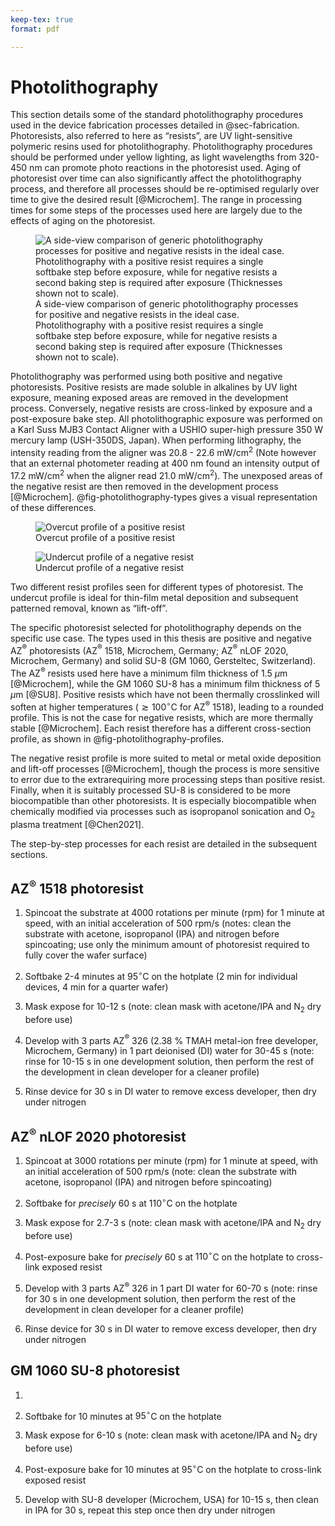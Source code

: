 ```yaml
---
keep-tex: true
format: pdf

---
```


# Photolithography {#sec-photolithography}

This section details some of the standard photolithography procedures used in the device fabrication processes detailed in @sec-fabrication. Photoresists, also referred to here as "resists", are UV light-sensitive polymeric resins used for photolithography. Photolithography procedures should be performed under yellow lighting, as light wavelengths from 320-450 nm can promote photo reactions in the photoresist used. Aging of photoresist over time can also significantly affect the photolithography process, and therefore all processes should be re-optimised regularly over time to give the desired result [@Microchem]. The range in processing times for some steps of the processes used here are largely due to the effects of aging on the photoresist. 

![A side-view comparison of generic photolithography processes for positive and negative resists in the ideal case. Photolithography with a positive resist requires a single softbake step before exposure, while for negative resists a second baking step is required after exposure (Thicknesses shown not to scale).](figures/app1/positive-negative-photolithography.png){#fig-photolithography-types}

Photolithography was performed using both positive and negative photoresists. Positive resists are made soluble in alkalines by UV light exposure, meaning exposed areas are removed in the development process. Conversely, negative resists are cross-linked by exposure and a post-exposure bake step. All photolithographic exposure was performed on a Karl Suss MJB3 Contact Aligner with a USHIO super-high pressure 350 W mercury lamp (USH-350DS, Japan). When performing lithography, the intensity reading from the aligner was 20.8 - 22.6 mW/cm$^2$ (Note however that an external photometer reading at 400 nm found an intensity output of 17.2 mW/cm$^2$ when the aligner read 21.0 mW/cm$^2$). The unexposed areas of the negative resist are then removed in the development process [@Microchem]. @fig-photolithography-types gives a visual representation of these differences. 

::: {#fig-photolithography-profiles layout="[[47.5,-5,47.5]]"}

![Overcut profile of a positive resist](figures/app1/overcut-profile.png){#fig-overcut-profile}

![Undercut profile of a negative resist](figures/app1/undercut-profile.png){#fig-undercut-profile}

Two different resist profiles seen for different types of photoresist. The undercut profile is ideal for thin-film metal deposition and subsequent patterned removal, known as "lift-off". 
:::

The specific photoresist selected for photolithography depends on the specific use case. The types used in this thesis are positive and negative AZ$^\circledR$ photoresists (AZ$^\circledR$ 1518, Microchem, Germany; AZ$^\circledR$ nLOF 2020, Microchem, Germany) and solid SU-8 (GM 1060, Gersteltec, Switzerland). The AZ$^\circledR$ resists used here have a minimum film thickness of $1.5\textrm{ } \mu \textrm{m}$ [@Microchem], while the GM 1060 SU-8 has a minimum film thickness of $5\textrm{ } \mu \textrm{m}$ [@SU8]. Positive resists which have not been thermally crosslinked will soften at higher temperatures ($\gtrsim 100^\circ$C for AZ$^\circledR$ 1518), leading to a rounded profile. This is not the case for negative resists, which are more thermally stable [@Microchem]. Each resist therefore has a different cross-section profile, as shown in @fig-photolithography-profiles. 

The negative resist profile is more suited to metal or metal oxide deposition and lift-off processes [@Microchem], though the process is more sensitive to error due to the extrarequiring more processing steps than positive resist. Finally, when it is suitably processed SU-8 is considered to be more biocompatible than other photoresists. It is especially biocompatible when chemically modified via processes such as isopropanol sonication and O$_2$ plasma treatment [@Chen2021].

 The step-by-step processes for each resist are detailed in the subsequent sections.

## AZ$^\circledR$ 1518 photoresist

1. Spincoat the substrate at 4000 rotations per minute (rpm) for 1 minute at speed, with an initial acceleration of 500 rpm/s (notes: clean the substrate with acetone, isopropanol (IPA) and nitrogen before spincoating; use only the minimum amount of photoresist required to fully cover the wafer surface)

2. Softbake 2-4 minutes at $95^\circ$C on the hotplate (2 min for individual devices, 4 min for a quarter wafer)

3. Mask expose for 10-12 s (note: clean mask with acetone/IPA and N$_2$ dry before use)

4. Develop with 3 parts AZ$^\circledR$ 326 (2.38 % TMAH metal-ion free developer, Microchem, Germany) in 1 part deionised (DI) water for 30-45 s (note: rinse for 10-15 s in one development solution, then perform the rest of the development in clean developer for a cleaner profile)

5. Rinse device for 30 s in DI water to remove excess developer, then dry under nitrogen

## AZ$^\circledR$ nLOF 2020 photoresist

1. Spincoat at 3000 rotations per minute (rpm) for 1 minute at speed, with an initial acceleration of 500 rpm/s (note: clean the substrate with acetone, isopropanol (IPA) and nitrogen before spincoating)

2. Softbake for *precisely* 60 s at $110^\circ$C on the hotplate

3. Mask expose for 2.7-3 s (note: clean mask with acetone/IPA and N$_2$ dry before use)

4. Post-exposure bake for *precisely* 60 s at $110^\circ$C on the hotplate to cross-link exposed resist

5. Develop with 3 parts AZ$^\circledR$ 326 in 1 part DI water for 60-70 s (note: rinse for 30 s in one development solution, then perform the rest of the development in clean developer for a cleaner profile)

6. Rinse device for 30 s in DI water to remove excess developer, then dry under nitrogen

## GM 1060 SU-8 photoresist

1. 

2. Softbake for 10 minutes at $95^\circ$C on the hotplate

3. Mask expose for 6-10 s (note: clean mask with acetone/IPA and N$_2$ dry before use)

4. Post-exposure bake for 10 minutes at $95^\circ$C on the hotplate to cross-link exposed resist

5. Develop with SU-8 developer (Microchem, USA) for 10-15 s, then clean in IPA for 30 s, repeat this step once then dry under nitrogen